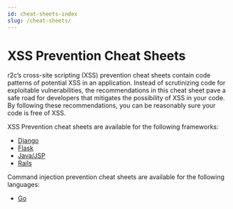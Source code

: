 ```yaml
---
id: cheat-sheets-index
slug: /cheat-sheets/
---
```


# XSS Prevention Cheat Sheets

r2c’s cross-site scripting (XSS) prevention cheat sheets contain code patterns of potential XSS in an application. Instead of scrutinizing code for exploitable vulnerabilities, the recommendations in this cheat sheet pave a safe road for developers that mitigates the possibility of XSS in your code. By following these recommendations, you can be reasonably sure your code is free of XSS.

XSS Prevention cheat sheets are available for the following frameworks:

- [Django](django-xss.mdx)
- [Flask](flask-xss.mdx)
- [Java/JSP](java-jsp-xss.mdx)
- [Rails](rails-xss.mdx)

Command injection prevention cheat sheets are available for the following languages:

- [Go](go-command-injection.mdx)